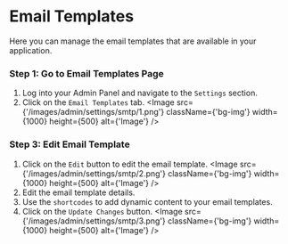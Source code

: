 
# Email Templates

Here you can manage the email templates that are available in your application.

### Step 1: Go to Email Templates Page
1. Log into your Admin Panel and navigate to the `Settings` section.
2. Click on the `Email Templates` tab.
<Image src={'/images/admin/settings/smtp/1.png'} className={'bg-img'} width={1000} height={500} alt={'Image'} />

### Step 3: Edit Email Template
1. Click on the `Edit` button to edit the email template.
<Image src={'/images/admin/settings/smtp/2.png'} className={'bg-img'} width={1000} height={500} alt={'Image'} />
2. Edit the email template details.
3. Use the `shortcodes` to add dynamic content to your email templates.
4. Click on the `Update Changes` button.
<Image src={'/images/admin/settings/smtp/3.png'} className={'bg-img'} width={1000} height={500} alt={'Image'} />
